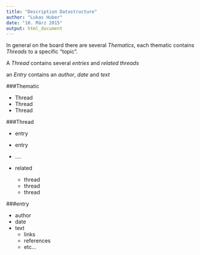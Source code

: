 ```yaml
---
title: "Description Datastructure"
author: "Lukas Huber"
date: "10. März 2015"
output: html_document
---
```


In general on the board there are several *Thematics*, each thematic contains *Threads* to a specific "topic".

A *Thread* contains several *entries* and *related threads*

an *Entry* contains an *author*, *date* and *text*

###Thematic

- Thread
- Thread
- Thread
  
###Thread

- entry
- entry
- ....
  
- related
  - thread
  - thread
  - thread

###entry

- author
- date
- text
  * links
  * references
  * etc...
  
